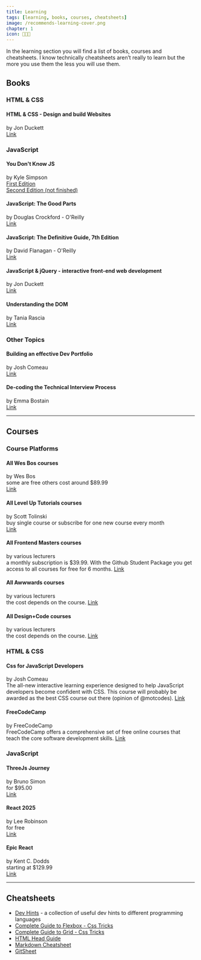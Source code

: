 ```yaml
---
title: Learning
tags: [learning, books, courses, cheatsheets]
image: /recommends-learning-cover.png
chapter: 1
icon: 🧑🏾‍🏫
---
```


In the learning section you will find a list of books, courses and cheatsheets. I know technically cheatsheets aren’t really to learn but the more you use them the less you will use them.

## Books

### HTML & CSS

#### HTML & CSS - Design and build Websites

by Jon Duckett  
[Link](http://www.htmlandcssbook.com/)

### JavaScript

#### You Don't Know JS

by Kyle Simpson  
[First Edition ](https://github.com/getify/You-Dont-Know-JS/tree/1st-ed)  
[Second Edition (not finished)](https://github.com/getify/You-Dont-Know-JS)

#### JavaScript: The Good Parts

by Douglas Crockford - O'Reilly  
[Link](https://www.oreilly.com/library/view/javascript-the-good/9780596517748/)

#### JavaScript: The Definitive Guide, 7th Edition

by David Flanagan - O'Reilly  
[Link](https://www.oreilly.com/library/view/javascript-the-definitive/9781491952016/)

#### JavaScript & jQuery - interactive front-end web development

by Jon Duckett  
[Link](http://javascriptbook.com/)

#### Understanding the DOM

by Tania Rascia  
[Link](https://www.digitalocean.com/community/books/understanding-the-dom-document-object-model-ebook)

### Other Topics

#### Building an effective Dev Portfolio

by Josh Comeau  
[Link](https://www.joshwcomeau.com/effective-portfolio/)

#### De-coding the Technical Interview Process

by Emma Bostain  
[Link](https://technicalinterviews.dev/)

---

## Courses

### Course Platforms

#### All Wes Bos courses

by Wes Bos  
some are free others cost around $89.99  
[Link](https://wesbos.com/courses)

#### All Level Up Tutorials courses

by Scott Tolinski  
buy single course or subscribe for one new course every month  
[Link](https://www.leveluptutorials.com/)

#### All Frontend Masters courses

by various lecturers  
a monthly subscription is $39.99. With the Github Student Package you get access to all courses for free for 6 months.
[Link](https://www.leveluptutorials.com/)

#### All Awwwards courses

by various lecturers  
the cost depends on the course.
[Link](https://www.awwwards.com/academy/)

#### All Design+Code courses

by various lecturers  
the cost depends on the course.
[Link](https://designcode.io/)

### HTML & CSS

#### Css for JavaScript Developers

by Josh Comeau  
The all-new interactive learning experience designed to help JavaScript developers become confident with CSS.
This course will probably be awarded as the best CSS course out there (opinion of @motcodes).
[Link](https://css-for-js.dev/)

#### FreeCodeCamp

by FreeCodeCamp  
FreeCodeCamp offers a comprehensive set of free online courses that teach the core software development skills.
[Link](https://www.freecodecamp.org/learn/)

### JavaScript

#### ThreeJs Journey

by Bruno Simon  
for $95.00  
[Link](https://threejs-journey.xyz/)

#### React 2025

by Lee Robinson  
for free  
[Link](https://react-2025-docs.vercel.app/)

#### Epic React

by Kent C. Dodds  
starting at $129.99  
[Link](https://epicreact.dev/)

---

## Cheatsheets

- [Dev Hints](https://devhints.io/) - a collection of useful dev hints to different programming languages
- [Complete Guide to Flexbox - Css Tricks](https://css-tricks.com/snippets/css/a-guide-to-flexbox/)
- [Complete Guide to Grid - Css Tricks](https://css-tricks.com/snippets/css/complete-guide-grid/)
- [HTML Head Guide](https://htmlhead.dev/)
- [Markdown Cheatsheet](https://github.com/adam-p/markdown-here/wiki/Markdown-Cheatsheet)
- [GitSheet](https://gitsheet.wtf/)

